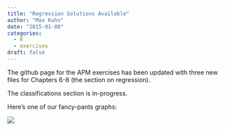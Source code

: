 ```yaml
---
title: "Regression Solutions Available"
author: "Max Kuhn"
date: "2015-01-08"
categories:
  - R
  - exercises
draft: false
---
```


The github page for the APM exercises has been updated with three new files for Chapters 6-8 (the section on regression).

The classifications section is in-progress.

Here's one of our fancy-pants graphs:

![](rmse.jpeg){fig-align="center"}
